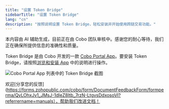 ```yaml
---
title: "设置 Token Bridge"
sidebarTitle: "设置 Token Bridge"
lang: "cn"
description: "按照说明设置 Token Bridge，轻松安装并开始使用跨链交易功能。"
---
```


<Note>本内容由 AI 辅助生成，目前正在由 Cobo 团队审核中。感谢您的耐心等待，我们正在确保所提供信息的准确性和质量。</Note>

Token Bridge 是由 Cobo 开发的一款 [Cobo Portal App](/cn/apps/introduction)。要安装 Token Bridge，请按照[浏览和安装 App](/cn/apps/browse-and-install) 中的说明进行操作。

<img src="/cn/images/portal-apps/bridge/set-up.png" className="screenshot_full_screen" alt="Cobo Portal App 列表中的 Token Bridge 截图" />

<Tip>欢迎[分享您的反馈](https://forms.zohopublic.com/cobo/form/DocumentFeedbackForm/formperma/QvLOhxJv1_JMsJ-1dleZ8Itb_7rzN-LtgvsDdxosoVI?referrername=manuals），帮助我们改进文档！</Tip>
